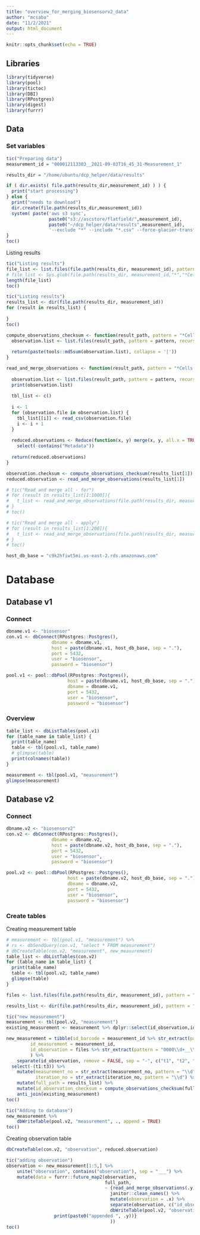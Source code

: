 ```yaml
---
title: "overview_for_merging_biosensorv2_data"
author: "mcsaba"
date: "11/2/2021"
output: html_document
---
```


```r
knitr::opts_chunk$set(echo = TRUE)
```

## Libraries

```r
library(tidyverse)
library(pool)
library(tictoc)
library(DBI)
library(RPostgres)
library(digest)
library(furrr)
```

## Data

### Set variables

```r
tic("Preparing data")
measurement_id = "000012113303__2021-09-03T16_45_31-Measurement_1"

results_dir = "/home/ubuntu/dcp_helper/data/results"

if ( dir.exists( file.path(results_dir,measurement_id) ) ) {
  print("start processing")
} else {
  print("needs to download")
  dir.create(file.path(results_dir,measurement_id))
  system( paste('aws s3 sync',
                paste0("s3://ascstore/flatfield/",measurement_id), 
                paste0("~/dcp_helper/data/results",measurement_id),
                '--exclude "*" --include "*.csv" --force-glacier-transfer') )
}
toc()
```
Listing results

```r
tic("Listing results")
file_list <- list.files(file.path(results_dir, measurement_id), pattern = "*Cells.csv", recursive=TRUE, full.names = TRUE)
# file_list <- Sys.glob(file.path(results_dir, measurement_id,"*","*Cells.csv"))
length(file_list)
toc()
```
```r
tic("Listing results")
results_list <- dir(file.path(results_dir, measurement_id))
for (result in results_list) {
  
}
toc()
```
```r

compute_observations_checksum <- function(result_path, pattern = "*Cells.csv") {
  observation.list <- list.files(result_path, pattern = pattern, recursive = TRUE, full.names = TRUE)
  
  return(paste(tools::md5sum(observation.list), collapse = '|'))
}

read_and_merge_observations <- function(result_path, pattern = "*Cells.csv"){
  
  observation.list <- list.files(result_path, pattern = pattern, recursive = TRUE, full.names = TRUE)
  print(observation.list)
  
  tbl_list <- c()
  
  i <- 1
  for (observation.file in observation.list) {
    tbl_list[[i]] <- read_csv(observation.file)
    i <- i + 1
  }
  
  reduced.observations <- Reduce(function(x, y) merge(x, y, all.x = TRUE),tbl_list) %>%
    select(-contains("Metadata"))
  
  return(reduced.observations)
}

observation.checksum <- compute_observations_checksum(results_list[1])
reduced.observation <- read_and_merge_observations(results_list[1])

# tic("Read and merge all - for")
# for (result in results_list[1:1000]){
#   t_list <- read_and_merge_observations(file.path(results_dir, measurement_id, result))
# }
# toc()

# tic("Read and merge all - apply")
# for (result in results_list[1:200]){
#   t_list <- read_and_merge_observations(file.path(results_dir, measurement_id, result))
# }
# toc()
```

```r
host_db_base = "c9k2hfiwt5mi.us-east-2.rds.amazonaws.com"
```

# Database

## Database v1

### Connect

```r
dbname.v1 <- "biosensor"
con.v1 <- dbConnect(RPostgres::Postgres(), 
                 dbname = dbname.v1, 
                 host = paste(dbname.v1, host_db_base, sep = "."), 
                 port = 5432, 
                 user = "biosensor", 
                 password = "biosensor")

pool.v1 <- pool::dbPool(RPostgres::Postgres(),
                       host = paste(dbname.v1, host_db_base, sep = "."),
                       dbname = dbname.v1,
                       port = 5432,
                       user = "biosensor",
                       password = "biosensor")
```

### Overview

```r
table_list <- dbListTables(pool.v1)
for (table_name in table_list) {
  print(table_name)
  table <- tbl(pool.v1, table_name)
  # glimpse(table)
  print(colnames(table))
}
```
```r
measurement <- tbl(pool.v1, "measurement")
glimpse(measurement)
```

## Database v2

### Connect

```r
dbname.v2 <- "biosensorv2"
con.v2 <- dbConnect(RPostgres::Postgres(), 
                 dbname = dbname.v2, 
                 host = paste(dbname.v2, host_db_base, sep = "."), 
                 port = 5432, 
                 user = "biosensor", 
                 password = "biosensor")

pool.v2 <- pool::dbPool(RPostgres::Postgres(),
                       host = paste(dbname.v2, host_db_base, sep = "."),
                       dbname = dbname.v2,
                       port = 5432,
                       user = "biosensor",
                       password = "biosensor")
```

### Create tables

Creating measurement table
```r
# measurement <- tbl(pool.v1, "measurement") %>%
# rs <- dbSendQuery(con.v1, "select * FROM measurement")
# dbCreateTable(con.v2, "measurement", new_measurement)
table_list <- dbListTables(con.v2)
for (table_name in table_list) {
  print(table_name)
  table <- tbl(pool.v2, table_name)
  glimpse(table)
}
```
```r
files <- list.files(file.path(results_dir, measurement_id), pattern = "ch1", full.names = TRUE) %>% paste0(., "/resolution1/", "measurement_ch2_Cells.csv")

results_list <- dir(file.path(results_dir, measurement_id), pattern = "ch1", full.names = TRUE)

tic("new measurement")
measurement <- tbl(pool.v2, "measurement")
existing_measurement <- measurement %>% dplyr::select(id_observation,id_observation_checksum) %>% distinct() %>% collect()

new_measurement = tibble(id_barcode = measurement_id %>% str_extract(pattern = "0000\\d+"),
         id_measurement = measurement_id,
         id_observation = files %>% str_extract(pattern = "0000\\d+__\\d+-\\d\\d-\\d+T\\d+_\\d+_\\d+-Measurement_\\d-sk\\d+-...-f..-ch\\d")
         ) %>%
    separate(id_observation, remove = FALSE, sep = "-", c("t1", "t2", "t3",  "measurement_no", "iteration_no", "well", "field", "channel")) %>% 
  select(-(t1:t3)) %>%
    mutate(measurement_no = str_extract(measurement_no, pattern = "\\d") %>% as.numeric(),
           iteration_no = str_extract(iteration_no, pattern = "\\d") %>% as.numeric()) %>%
    mutate(full_path = results_list) %>% 
    mutate(id_observation_checksum = compute_observations_checksum(full_path) %>% as.character()) %>%
    anti_join(existing_measurement)
toc()

tic("Adding to database")
new_measurement %>%
    dbWriteTable(pool.v2, "measurement", ., append = TRUE)
toc()
```

Creating observation table

```r
dbCreateTable(con.v2, "observation", reduced.observation)
```


```r
tic("adding observation")
observation <- new_measurement[1:5,] %>%
    unite("observation", contains("observation"), sep = "___") %>%
    mutate(data = furrr::future_map2(observation, 
                                     full_path, 
                                     ~ {read_and_merge_observations(.y) %>%
                                       janitor::clean_names() %>%
                                       mutate(observation = .x) %>%
                                       separate(observation, c("id_observation", "id_observation_checksum"), sep = "___") %>%
                                       dbWriteTable(pool.v2, "observation", ., append = TRUE)
                  print(paste0("appended ", .y))}
                                       ))
toc()
```

